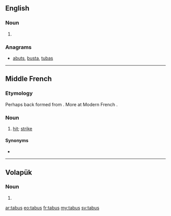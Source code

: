 ==English==

===Noun===
{{head|en|plural}}

# {{plural of|tabu|lang=en|nocat=1}}

===Anagrams===
* [[abuts#English|abuts]], [[busta#English|busta]], [[tubas#English|tubas]]

----

==Middle French==

===Etymology===
Perhaps back formed from {{term|tabuster|lang=frm}}. More at Modern French {{term|tabac|lang=fr}}.

===Noun===
{{frm-noun|m|pl=tabus}}

# [[hit]]; [[strike]]

====Synonyms====
* {{l/frm|coup}}

----

==Volapük==

===Noun===
{{head|vo|noun form}}

# {{inflection of|tab||predicative|p|lang=vo}}

[[ar:tabus]]
[[eo:tabus]]
[[fr:tabus]]
[[my:tabus]]
[[sv:tabus]]